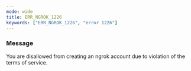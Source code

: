 ```yaml
---
mode: wide
title: ERR_NGROK_1226
keywords: ["ERR_NGROK_1226", "error 1226"]
---
```


### Message

You are disallowed from creating an ngrok account due to violation of the terms of service.
